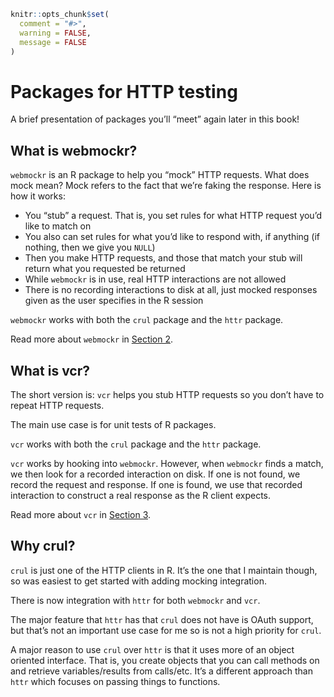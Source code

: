 ```r
knitr::opts_chunk$set(
  comment = "#>",
  warning = FALSE,
  message = FALSE
)
```

# Packages for HTTP testing

A brief presentation of packages you'll "meet" again later in this book!


## What is webmockr? {#what-webmockr}

`webmockr` is an R package to help you "mock" HTTP requests. What does mock mean? Mock refers to the fact that we're faking the response. Here is how it works:

* You "stub" a request. That is, you set rules for what HTTP request you'd like to match on
* You also can set rules for what you'd like to respond with, if anything (if nothing, then we give you `NULL`)
* Then you make HTTP requests, and those that match your stub will return what you requested be returned
* While `webmockr` is in use, real HTTP interactions are not allowed
* There is no recording interactions to disk at all, just mocked responses given as the user specifies in the R session

`webmockr` works with both the `crul` package and the `httr` package.

Read more about `webmockr` in [Section 2](#mocking).

## What is vcr? {#what-vcr}

The short version is: `vcr` helps you stub HTTP requests so you don't have to repeat HTTP requests.

The main use case is for unit tests of R packages.

`vcr` works with both the `crul` package and the `httr` package.

`vcr` works by hooking into `webmockr`. However, when `webmockr` finds a match, we then look for a recorded interaction on disk. If one is not found, we record the request and response. If one is found, we use that recorded interaction to construct a real response as the R client expects.

Read more about `vcr` in [Section 3](#vcr-intro).

## Why crul? {#why-crul}

`crul` is just one of the HTTP clients in R. It's the one that I maintain though, so
was easiest to get started with adding mocking integration.

There is now integration with `httr` for both `webmockr` and `vcr`.

The major feature that `httr` has that `crul` does not have is OAuth support, but that's 
not an important use case for me so is not a high priority for `crul`.

A major reason to use `crul` over `httr` is that it uses more of an object oriented 
interface. That is, you create objects that you can call methods on and retrieve 
variables/results from calls/etc. It's a different approach than `httr` which focuses
on passing things to functions.